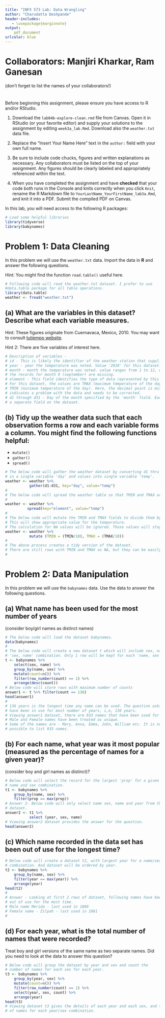 ---
title: "INFX 573 Lab: Data Wrangling"
author: "Charudatta Deshpande"
header-includes:
   - \usepackage{marginnote}
output: 
    pdf_document
urlcolor: blue
---

# Collaborators: Manjiri Kharkar, Ram Ganesan 

(don't forget to list the names of your collaborators!)

# \textbf{Instructions:}

Before beginning this assignment, please ensure you have access to R and/or RStudio. 

1. Download the `lab04b-explore-clean.rmd` file from Canvas. Open it
   in RStudio (or your favorite editor) and supply your solutions to
   the assignment by editing `week3a_lab.Rmd`.  Download also the
   `weather.txt` data file. 

2. Replace the "Insert Your Name Here" text in the `author:` field with your own full name.

3. Be sure to include code chucks, figures and written explanations as necessary. Any collaborators must be listed on the top of your assignment. Any figures should be clearly labeled and appropriately referenced within the text. 

5. When you have completed the assignment and have **checked** that your code both runs in the Console and knits correctly when you click `Knit`, rename the R Markdown file to `YourLastName_YourFirstName_lab3a.Rmd`, and knit it into a PDF. Submit the compiled PDF on Canvas.

In this lab, you will need access to the following R packages:

```{r Setup, message=FALSE}
# Load some helpful libraries
library(tidyverse)
library(babynames)
```

# Problem 1: Data Cleaning 

In this problem we will use the `weather.txt` data. Import the data in **R** and answer the following questions.

Hint: You might find the function `read.table()` useful here.

```{r}
# Following code will read the weather.txt dataset. I prefer to use
#data.table package for all table operations. 
library(data.table)
weather <- fread("weather.txt")
```

## (a) What are the variables in this dataset? Describe what each variable measures. 

Hint: These figures originate from Cuernavaca, Mexico, 2010.  You may want
to consult [tutiempo website](https://en.tutiempo.net/climate/mexico.html).

Hint 2: There are five variables of interest here.

```{r}
# Description of variables - 
# id - This is likely the identifier of the weather station that supplied the reading. 
# year - year the temperature was noted. Value '2010' for this dataset. 
# month - month the temperature was noted. value ranges from 1 to 12, except 9. 
# the records for month 9 (september) are missing. 
# element - This field identifies the type of data represented by this record. 
# For this dataset, the values are TMAX (maximum temperature of the day) and 
# TMIN (minimum temperature of the day). Here, the decimal point is missing which
# indicates a problem with the data and needs to be corrected.  
# d1 through d31 - Day of the month specified by the 'month' field. Each day is 
# a separate field on the dataset. 
```

## (b) Tidy up the weather data such that each observation forms a row and each variable forms a column. You might find the following functions helpful:

- `mutate()`
- `gather()`
- `spread()`

```{r}
# The below code will gather the weather dataset by converting d1 thru d31 variables
# in a single variable 'day' and values into single variable 'temp'. 
weather <- weather %>% 
           gather(d1:d31, key="day", value="temp")
#
# The below code will spread the weather table so that TMIN and TMAX are new fields. 
#
weather <- weather %>% 
          spread(key="element", value="temp")
#
# The below code will mutate the TMIN and TMAX fields to divide them by 10. 
# This will show appropriate value for the temperature. 
# The calculation for NA values will be ignored. Those values will stay NA.  
weather <- weather %>% 
           mutate (TMIN = (TMIN/10), TMAX = (TMAX/10))
#
# The above process creates a tidy version of the dataset. 
# There are still rows with TMIN and TMAX as NA, but they can be easily removed if needed. 
#
```

# Problem 2: Data Manipulation

In this problem we will use the `babynames` data. Use the data to answer the following questions.


## (a) What name has been used for the most number of years 

(consider boy/girl names as distinct names)

```{r}
# The below code will load the dataset babynames. 
data(babynames)
#
# The below code will create a new dataset t which will include sex, name and count of 
# 'sex, name' combination. Only 1 row will be kept for each 'name, sex' combo. 
t <- babynames %>% 
	select(sex, name) %>%
    group_by(name, sex) %>%
	mutate(count=n()) %>%
    filter(row_number(count) == 1) %>%	
	arrange(desc(count))
# Below code will store rows with maximum number of counts
answer1 <- t %>% filter(count == 136)
head(answer1)
#
# 136 years is the longest time any name can be used. The question asks what names
# have been in use for most number of years, i,e, 136 years. 
# Viewing answer1 dataset, there are 933 names that have been used for 136 years.
# Male and Female names have been treated as unique. 
# Some of the names are - Mary, Anna, Emma, John, William etc. It is not 
# possible to list 933 names. 
```

## (b) For each name, what year was it most popular (measured as the percentage of names for a given year)?
 
(consider boy and girl names as distinct)?

```{r}
# Below code will select the record for the largest 'prop' for a given
# name and sex combination. 
t1 <- babynames %>% 
	group_by(name, sex) %>%
	filter(prop == max(prop)) 
# Answer 2- Below code will only select name sex, name and year from the t1
# dataset. 
answer2 <- t1 %>%
           select (year, sex, name)
# Viewing answer2 dataset provides the answer for the question. 
head(answer2)
```

## (c) Which name recorded in the data set has been out of use for the longest time?
   
```{r}
# Below code will create a dataset t2, with largest year for a name/sex
# combination. And dataset will be ordered by year. 
t2 <- babynames %>% 
  	group_by(name, sex) %>%
  	filter(year == max(year)) %>%
    arrange(year)	
head(t2)
#
# Answer - Looking at first 2 rows of dataset, following names have been
# out of use for the most time. 
# Male name Merida - last used in 1880
# Female name - Zilpah - last used in 1881
#
```

## (d) For each year, what is the total number of names that were recorded? 

Treat boy and girl versions of the same name as two separate names. Did you need to look at the data to answer this question?


```{r}
# Below code will group the dataset by year and sex and count the 
# number of names for each sex for each year. 
t3 <- babynames %>% 
	group_by(year, sex) %>%
	mutate(count=n()) %>%
    filter(row_number(count) == 1) %>%	
	select(year, sex, count) %>%
	arrange(year)
head(t3)
# Viewing dataset t3 gives the details of each year and each sex, and the count
# of names for each year/sex combination. 
```





